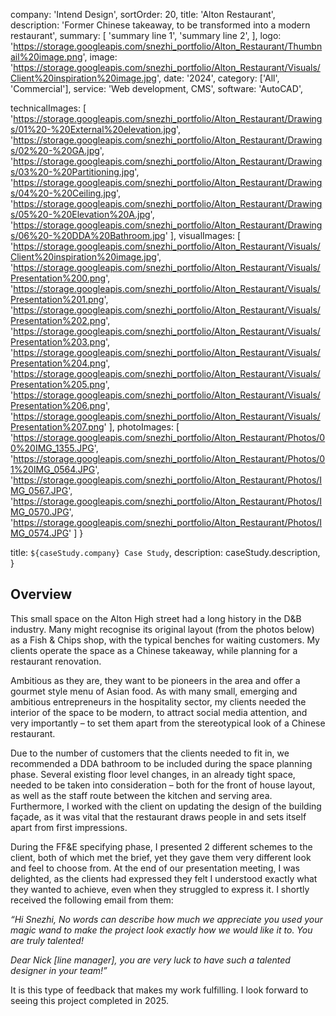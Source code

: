   company: 'Intend Design',
  sortOrder: 20,
  title: 'Alton Restaurant',
  description:
    'Former Chinese takeaway, to be transformed into a modern restaurant',
  summary: [
    'summary line 1',
    'summary line 2',
  ],
  logo: 'https://storage.googleapis.com/snezhi_portfolio/Alton_Restaurant/Thumbnail%20image.png',
  image: 'https://storage.googleapis.com/snezhi_portfolio/Alton_Restaurant/Visuals/Client%20inspiration%20image.jpg',
  date: '2024',
  category: ['All', 'Commercial'],
  service: 'Web development, CMS',
  software: 'AutoCAD',

technicalImages: [
  'https://storage.googleapis.com/snezhi_portfolio/Alton_Restaurant/Drawings/01%20-%20External%20elevation.jpg',
  'https://storage.googleapis.com/snezhi_portfolio/Alton_Restaurant/Drawings/02%20-%20GA.jpg',
  'https://storage.googleapis.com/snezhi_portfolio/Alton_Restaurant/Drawings/03%20-%20Partitioning.jpg',
  'https://storage.googleapis.com/snezhi_portfolio/Alton_Restaurant/Drawings/04%20-%20Ceiling.jpg',
  'https://storage.googleapis.com/snezhi_portfolio/Alton_Restaurant/Drawings/05%20-%20Elevation%20A.jpg',
  'https://storage.googleapis.com/snezhi_portfolio/Alton_Restaurant/Drawings/06%20-%20DDA%20Bathroom.jpg'
  ],
visualImages: [
  'https://storage.googleapis.com/snezhi_portfolio/Alton_Restaurant/Visuals/Client%20inspiration%20image.jpg',
  'https://storage.googleapis.com/snezhi_portfolio/Alton_Restaurant/Visuals/Presentation%200.png',
  'https://storage.googleapis.com/snezhi_portfolio/Alton_Restaurant/Visuals/Presentation%201.png',
  'https://storage.googleapis.com/snezhi_portfolio/Alton_Restaurant/Visuals/Presentation%202.png',
  'https://storage.googleapis.com/snezhi_portfolio/Alton_Restaurant/Visuals/Presentation%203.png',
  'https://storage.googleapis.com/snezhi_portfolio/Alton_Restaurant/Visuals/Presentation%204.png',
  'https://storage.googleapis.com/snezhi_portfolio/Alton_Restaurant/Visuals/Presentation%205.png',
  'https://storage.googleapis.com/snezhi_portfolio/Alton_Restaurant/Visuals/Presentation%206.png',
  'https://storage.googleapis.com/snezhi_portfolio/Alton_Restaurant/Visuals/Presentation%207.png'
  ],
photoImages: [
  'https://storage.googleapis.com/snezhi_portfolio/Alton_Restaurant/Photos/00%20IMG_1355.JPG',
  'https://storage.googleapis.com/snezhi_portfolio/Alton_Restaurant/Photos/01%20IMG_0564.JPG',
  'https://storage.googleapis.com/snezhi_portfolio/Alton_Restaurant/Photos/IMG_0567.JPG',
  'https://storage.googleapis.com/snezhi_portfolio/Alton_Restaurant/Photos/IMG_0570.JPG',
  'https://storage.googleapis.com/snezhi_portfolio/Alton_Restaurant/Photos/IMG_0574.JPG'
  ]
}

  title: `${caseStudy.company} Case Study`,
  description: caseStudy.description,
}

## Overview

This small space on the Alton High street had a long history in the D&B industry. Many might recognise its original layout (from the photos below) as a Fish & Chips shop, with the typical benches for waiting customers. My clients operate the space as a Chinese takeaway, while planning for a restaurant renovation.

Ambitious as they are, they want to be pioneers in the area and offer a gourmet style menu of Asian food. As with many small, emerging and ambitious entrepreneurs in the hospitality sector, my clients needed the interior of the space to be modern, to attract social media attention, and very importantly – to set them apart from the stereotypical look of a Chinese restaurant.

Due to the number of customers that the clients needed to fit in, we recommended a DDA bathroom to be included during the space planning phase. Several existing floor level changes, in an already tight space, needed to be taken into consideration – both for the front of house layout, as well as the staff route between the kitchen and serving area. Furthermore, I worked with the client on updating the design of the building façade, as it was vital that the restaurant draws people in and sets itself apart from first impressions.

During the FF&E specifying phase, I presented 2 different schemes to the client, both of which met the brief, yet they gave them very different look and feel to choose from. At the end of our presentation meeting, I was delighted, as the clients had expressed they felt I understood exactly what they wanted to achieve, even when they struggled to express it. I shortly received the following email from them:

*“Hi Snezhi,
No words can describe how much we appreciate you used your magic wand to make the project look exactly how we would like it to. You are truly talented!*

*Dear Nick [line manager], you are very luck to have such a talented designer in your team!”*

It is this type of feedback that makes my work fulfilling. I look forward to seeing this project completed in 2025.

